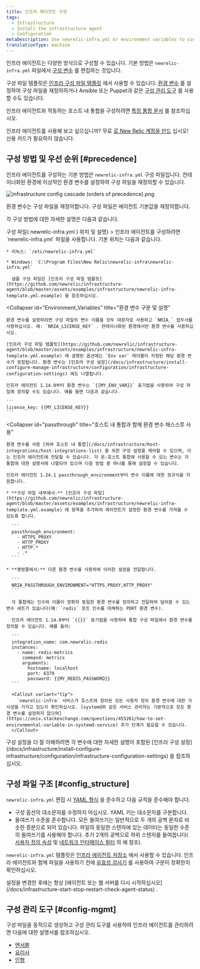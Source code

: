 ```yaml
---
title: 인프라 에이전트 구성
tags:
  - Infrastructure
  - Install the infrastructure agent
  - Configuration
metaDescription: Use newrelic-infra.yml or environment variables to customize New Relic's infrastructure agent settings like license key or custom attributes.
translationType: machine
---
```



인프라 에이전트는 다양한 방식으로 구성할 수 있습니다. 기본 방법은 `newrelic-infra.yml` 파일에서 [구성 변수](/docs/infrastructure/install-configure-infrastructure/configuration/infrastructure-configuration-settings) 를 편집하는 것입니다.

구성 파일 템플릿은 [인프라 구성 파일 템플릿](https://github.com/newrelic/infrastructure-agent/blob/master/assets/examples/infrastructure/newrelic-infra-template.yml.example) 에서 사용할 수 있습니다. [환경 변수](#Environment_Variables) 를 설정하여 구성 파일을 재정의하거나 Ansible 또는 Puppet과 같은 [구성 관리 도구](#config-mgmt) 를 사용할 수도 있습니다.

인프라 에이전트와 작동하는 호스트 내 통합을 구성하려면 [특정 통합 문서](/docs/integrations/host-integrations/get-started/introduction-host-integrations) 를 참조하십시오.

인프라 에이전트를 사용해 보고 싶으십니까? 무료 [로 New Relic 계정을 만드](https://newrelic.com/signup) 십시오! 신용 카드가 필요하지 않습니다.

## 구성 방법 및 우선 순위 [#precedence]

인프라 에이전트를 구성하는 기본 방법은 `newrelic-infra.yml` 구성 파일입니다. 컨테이너화된 환경에 이상적인 환경 변수를 설정하여 구성 파일을 재정의할 수 있습니다.

<img
  title="infrastructure config cascade (orders of precedence).png"
  alt="infrastructure config cascade (orders of precedence).png"
  src={infrastructureConfigCascadeImg28OrdersOfPrecedenceimg29}
/>

<figcaption>
  환경 변수는 구성 파일을 재정의합니다. 구성 파일은 에이전트 기본값을 재정의합니다.
</figcaption>

각 구성 방법에 대한 자세한 설명은 다음과 같습니다.

<CollapserGroup>
  <Collapser
    id="config-file"
    title={<>구성 파일( <InlineCode>newrelic-infra.yml</InlineCode> ) 위치 및 설명</>}
  >
    인프라 에이전트를 구성하려면 `newrelic-infra.yml` 파일을 사용합니다. 기본 위치는 다음과 같습니다.

    * 리눅스: `/etc/newrelic-infra.yml`

    * Windows: `C:\Program Files\New Relic\newrelic-infra\newrelic-infra.yml`

      샘플 구성 파일은 [인프라 구성 파일 템플릿](https://github.com/newrelic/infrastructure-agent/blob/master/assets/examples/infrastructure/newrelic-infra-template.yml.example) 을 참조하십시오.
  </Collapser>

  <Collapser
    id="Environment_Variables"
    title="환경 변수 구문 및 설명"
  >
    환경 변수를 설정하려면 구성 파일의 변수 이름을 모두 대문자로 사용하고 `NRIA_` 접두사를 사용하십시오. 예: `NRIA_LICENSE_KEY` . 컨테이너화된 환경에서만 환경 변수를 사용하십시오.

    [인프라 구성 파일 템플릿](https://github.com/newrelic/infrastructure-agent/blob/master/assets/examples/infrastructure/newrelic-infra-template.yml.example) 에 설명된 옵션에는 `Env var` 레이블이 지정된 해당 환경 변수가 포함됩니다. 환경 변수는 [인프라 구성 설정](/docs/infrastructure/install-configure-manage-infrastructure/configuration/infrastructure-configuration-settings) 에도 나열됩니다.

    인프라 에이전트 1.14.0부터 환경 변수는 `{{MY_ENV_VAR}}` 표기법을 사용하여 구성 파일에 정의할 수도 있습니다. 예를 들면 다음과 같습니다.

    ```
    license_key: {{MY_LICENSE_KEY}}
    ```
  </Collapser>

  <Collapser
    id="passthrough"
    title="호스트 내 통합과 함께 환경 변수 패스스루 사용"
  >
    환경 변수를 사용 [하여 호스트 내 통합](/docs/infrastructure/host-integrations/host-integrations-list) 을 위한 구성 설정을 제어할 수 있으며, 이는 인프라 에이전트에 전달할 수 있습니다. 각 온-호스트 통합에 사용할 수 있는 변수는 각 통합에 대한 설명서에 나열되어 있으며 다음 방법 중 하나를 통해 설정할 수 있습니다.

    인프라 에이전트 1.24.1 passthrough_environment부터 변수 이름에 대한 정규식을 지원합니다.

    * **구성 파일 내부에서:** [인프라 구성 파일](https://github.com/newrelic/infrastructure-agent/blob/master/assets/examples/infrastructure/newrelic-infra-template.yml.example) 에 항목을 추가하여 에이전트가 설정한 환경 변수를 가져올 수 있도록 합니다.

      ```
      passthrough_environment:
        - HTTPS_PROXY
        - HTTP_PROXY
        - HTTP.*
        - .* 
      ```

    * **명령줄에서:** 다른 환경 변수를 사용하여 이러한 설정을 전달합니다.

      ```
      NRIA_PASSTHROUGH_ENVIRONMENT="HTTPS_PROXY,HTTP_PROXY"
      ```

      각 통합에는 인수와 이름이 정확히 동일한 환경 변수를 정의하고 전달하여 덮어쓸 수 있는 변수 세트가 있습니다(예: `redis` 포트 인수를 대체하는 PORT 환경 변수).

      인프라 에이전트 1.14.0부터 `{{}}` 표기법을 사용하여 통합 구성 파일에서 환경 변수를 정의할 수 있습니다. 예를 들어:

      ```
      integration_name: com.newrelic.redis
      instances:
        - name: redis-metrics
          command: metrics
          arguments:
            hostname: localhost
            port: 6379
            password: {{MY_REDIS_PASSWORD}}
      ```

      <Callout variant="tip">
        `newrelic-infra` 서비스가 호스트에 정의된 모든 사용자 정의 환경 변수에 대한 가시성을 가지고 있는지 확인하십시오. [systemd와 같은 서비스 관리자는 기본적으로 모든 환경 변수를 설정하지 않으며](https://unix.stackexchange.com/questions/455261/how-to-set-environmental-variable-in-systemd-service) 추가 단계가 필요할 수 있습니다.
      </Callout>
  </Collapser>
</CollapserGroup>

<Callout variant="important">
  구성 설정을 더 잘 이해하려면 각 변수에 대한 자세한 설명이 포함된 [인프라 구성 설정](/docs/infrastructure/install-configure-infrastructure/configuration/infrastructure-configuration-settings) 을 참조하십시오.
</Callout>

## 구성 파일 구조 [#config_structure]

`newrelic-infra.yml` 편집 시 [YAML 형식](https://en.wikipedia.org/wiki/YAML) 을 준수하고 다음 규칙을 준수해야 합니다.

* 구성 옵션의 대소문자를 수정하지 마십시오. YAML 키는 대소문자를 구분합니다.
* 들여쓰기 수준을 준수합니다. 모든 들여쓰기는 일반적으로 두 개의 공백 문자로 비슷한 증분으로 되어 있습니다. 파일의 동일한 스탠자에 있는 데이터는 동일한 수준의 들여쓰기를 사용해야 합니다. 추가 2개의 공백으로 하위 스탠자를 들여씁니다( [사용자 정의 속성](/docs/infrastructure/install-configure-infrastructure/configuration/infrastructure-configuration-settings#custom-attributes) 및 [네트워크 인터페이스 필터](/docs/infrastructure/install-configure-infrastructure/configuration/infrastructure-configuration-settings#network-interface-filters) 의 예 참조).

`newrelic-infra.yml` 템플릿은 [인프라 에이전트 저장소](https://github.com/newrelic/infrastructure-agent/blob/master/assets/examples/infrastructure/newrelic-infra-template.yml.example) 에서 사용할 수 있습니다. 인프라 에이전트와 함께 파일을 사용하기 전에 [유효성 검사기](http://www.yamllint.com/) 를 사용하여 구문이 정확한지 확인하십시오.

<Callout variant="important">
  설정을 변경한 후에는 항상 [에이전트 또는 웹 서버를 다시 시작하십시오](/docs/infrastructure-start-stop-restart-check-agent-status) .
</Callout>

## 구성 관리 도구 [#config-mgmt]

구성 파일을 동적으로 생성하고 구성 관리 도구를 사용하여 인프라 에이전트를 관리하려면 다음에 대한 설명서를 참조하십시오.

* [앤서블](/docs/infrastructure/new-relic-infrastructure/config-management-tools/configure-new-relic-infrastructure-using-ansible)
* [요리사](/docs/infrastructure/new-relic-infrastructure/config-management-tools/configure-new-relic-infrastructure-using-chef)
* [인형](/docs/infrastructure/new-relic-infrastructure/config-management-tools/configure-new-relic-infrastructure-puppet)
